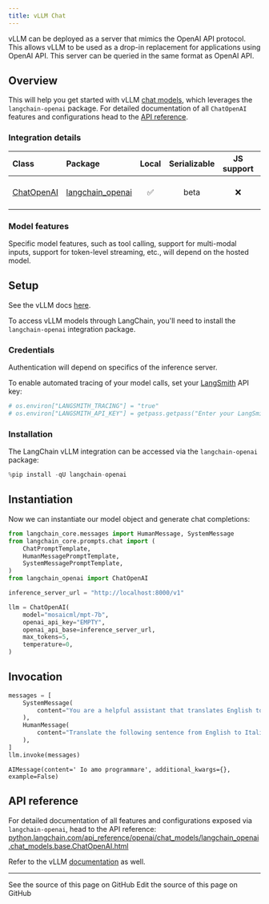 ```yaml
---
title: vLLM Chat
---
```


vLLM can be deployed as a server that mimics the OpenAI API protocol. This allows vLLM to be used as a drop-in replacement for applications using OpenAI API. This server can be queried in the same format as OpenAI API.

## Overview

This will help you get started with vLLM [chat models](/oss/python/langchain/models), which leverages the `langchain-openai` package. For detailed documentation of all `ChatOpenAI` features and configurations head to the [API reference](https://python.langchain.com/api_reference/openai/chat_models/langchain_openai.chat_models.base.ChatOpenAI.html).

### Integration details

| Class | Package | Local | Serializable | JS support | Downloads | Version |
| :--- | :--- | :---: | :---: |  :---: | :---: | :---: |
| [ChatOpenAI](https://python.langchain.com/api_reference/openai/chat_models/langchain_openai.chat_models.base.ChatOpenAI.html) | [langchain_openai](https://python.langchain.com/api_reference/openai/) | ✅ | beta | ❌ | ![PyPI - Downloads](https://img.shields.io/pypi/dm/langchain_openai?style=flat-square&label=%20) | ![PyPI - Version](https://img.shields.io/pypi/v/langchain_openai?style=flat-square&label=%20) |

### Model features

Specific model features, such as tool calling, support for multi-modal inputs, support for token-level streaming, etc., will depend on the hosted model.

## Setup

See the vLLM docs [here](https://docs.vllm.ai/en/latest/).

To access vLLM models through LangChain, you'll need to install the `langchain-openai` integration package.

### Credentials

Authentication will depend on specifics of the inference server.

To enable automated tracing of your model calls, set your [LangSmith](https://docs.smith.langchain.com/) API key:

```python
# os.environ["LANGSMITH_TRACING"] = "true"
# os.environ["LANGSMITH_API_KEY"] = getpass.getpass("Enter your LangSmith API key: ")
```

### Installation

The LangChain vLLM integration can be accessed via the `langchain-openai` package:

```python
%pip install -qU langchain-openai
```

## Instantiation

Now we can instantiate our model object and generate chat completions:

```python
from langchain_core.messages import HumanMessage, SystemMessage
from langchain_core.prompts.chat import (
    ChatPromptTemplate,
    HumanMessagePromptTemplate,
    SystemMessagePromptTemplate,
)
from langchain_openai import ChatOpenAI
```

```python
inference_server_url = "http://localhost:8000/v1"

llm = ChatOpenAI(
    model="mosaicml/mpt-7b",
    openai_api_key="EMPTY",
    openai_api_base=inference_server_url,
    max_tokens=5,
    temperature=0,
)
```

## Invocation

```python
messages = [
    SystemMessage(
        content="You are a helpful assistant that translates English to Italian."
    ),
    HumanMessage(
        content="Translate the following sentence from English to Italian: I love programming."
    ),
]
llm.invoke(messages)
```

```output
AIMessage(content=' Io amo programmare', additional_kwargs={}, example=False)
```

## API reference

For detailed documentation of all features and configurations exposed via `langchain-openai`, head to the API reference: [python.langchain.com/api_reference/openai/chat_models/langchain_openai.chat_models.base.ChatOpenAI.html](https://python.langchain.com/api_reference/openai/chat_models/langchain_openai.chat_models.base.ChatOpenAI.html)

Refer to the vLLM [documentation](https://docs.vllm.ai/en/latest/) as well.

---

<CardGroup cols={2}>
  <Card title="View Source" icon="eye" href="https://github.com/langchain-ai/docs/blob/main/src/oss/python/integrations/chat/vllm.mdx">
    See the source of this page on GitHub
  </Card>
  <Card title="Edit Source" icon="pen-to-square" href="https://github.com/langchain-ai/docs/edit/main/src/oss/python/integrations/chat/vllm.mdx">
    Edit the source of this page on GitHub
  </Card>
</CardGroup>
